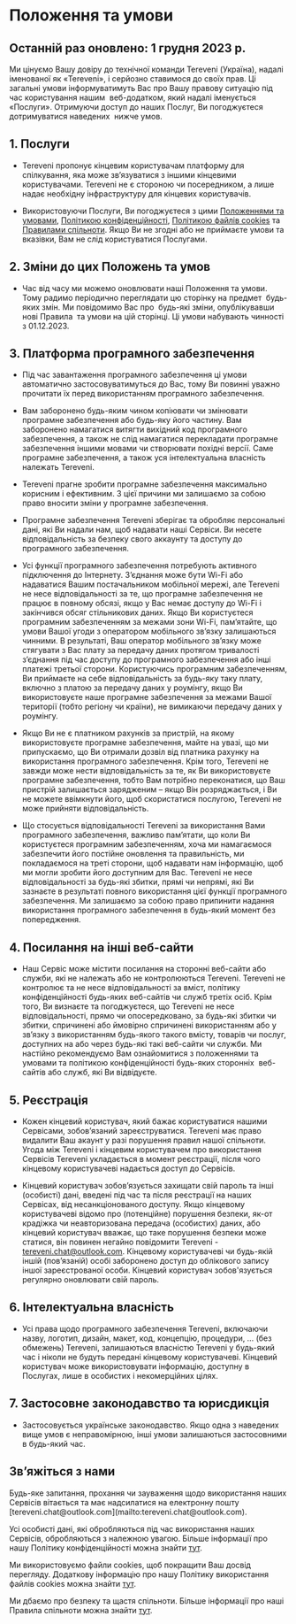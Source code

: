 # Положення та умови

## Останній раз оновлено: 1 грудня 2023 р.

Ми цінуємо Вашу довіру до технічної команди Tereveni (Україна), надалі іменованої як «Tereveni», і серйозно ставимося до своїх прав. Ці загальні умови інформуватимуть Вас про Вашу правову ситуацію під час користування нашим  веб-додатком, який надалі іменується «Послуги». Отримуючи доступ до наших Послуг, Ви погоджуєтеся дотримуватися наведених  нижче умов.

## 1. Послуги

  - Tereveni пропонує кінцевим користувачам платформу для спілкування, яка може зв’язуватися з іншими кінцевими користувачами. Tereveni не є стороною чи посередником, а лише надає необхідну інфраструктуру для кінцевих користувачів.

  - Використовуючи Послуги, Ви погоджуєтеся з цими [Положеннями та умовами](), [Політикою конфіденційності](/uk/privacy-policy), [Політикою файлів cookies](/uk/cookies-policy) та [Правилами спільноти](/uk/cookies-policy). Якщо Ви не згодні або не приймаєте умови та вказівки, Вам не слід користуватися Послугами.

## 2. Зміни до цих Положень та умов

  - Час від часу ми можемо оновлювати наші Положення та умови. Тому радимо періодично переглядати цю сторінку на предмет  будь-яких змін. Ми повідомимо Вас про  будь-які зміни, опублікувавши нові Правила  та умови на цій сторінці. Ці умови набувають чинності з 01.12.2023.

## 3. Платформа програмного забезпечення

  - Під час завантаження програмного забезпечення ці умови автоматично застосовуватимуться до Вас, тому Ви повинні уважно прочитати їх перед використанням програмного забезпечення.

  - Вам заборонено будь-яким чином копіювати чи змінювати програмне забезпечення або будь-яку його частину. Вам заборонено намагатися витягти вихідний код програмного забезпечення, а також не слід намагатися перекладати програмне забезпечення іншими мовами чи створювати похідні версії. Саме програмне забезпечення, а також уся інтелектуальна власність належать Tereveni.

  - Tereveni прагне зробити програмне забезпечення максимально корисним і ефективним. З цієї причини ми залишаємо за собою право вносити зміни у програмне забезпечення.

  - Програмне забезпечення Tereveni зберігає та обробляє персональні дані, які Ви надали нам, щоб надавати наші Сервіси. Ви несете відповідальність за безпеку свого аккаунту та доступу до програмного забезпечення.

  - Усі функції програмного забезпечення потребують активного підключення до Інтернету. З’єднання може бути Wi-Fi або надаватися Вашим постачальником мобільної мережі, але Tereveni не несе відповідальності за те, що програмне забезпечення не працює в повному обсязі, якщо у Вас немає доступу до Wi-Fi і закінчився обсяг стільникових даних. Якщо Ви користуєтеся програмним забезпеченням за межами зони Wi-Fi, пам’ятайте, що умови Вашої угоди з оператором мобільного зв’язку залишаються чинними. В результаті, Ваш оператор мобільного зв’язку може стягувати з Вас плату за передачу даних протягом тривалості з’єднання під час доступу до програмного забезпечення або інші платежі третьої сторони. Користуючись програмним забезпеченням, Ви приймаєте на себе відповідальність за будь-яку таку плату, включно з платою за передачу даних у роумінгу, якщо Ви використовуєте наше програмне забезпечення за межами Вашої території (тобто регіону чи країни), не вимикаючи передачу даних у роумінгу.
  
  - Якщо Ви не є платником рахунків за пристрій, на якому використовуєте програмне забезпечення, майте на увазі, що ми припускаємо, що Ви отримали дозвіл від платника рахунку на використання програмного забезпечення. Крім того, Tereveni не завжди може нести відповідальність за те, як Ви використовуєте програмне забезпечення, тобто Вам потрібно переконатися, що Ваш пристрій залишається зарядженим – якщо Він розряджається, і Ви не можете ввімкнути його, щоб скористатися послугою, Tereveni не може прийняти відповідальність.
  
  - Що стосується відповідальності Tereveni за використання Вами програмного забезпечення, важливо пам’ятати, що коли Ви користуєтеся програмним забезпеченням, хоча ми намагаємося забезпечити його постійне оновлення та правильність, ми покладаємося на треті сторони, щоб надавати нам інформацію, щоб ми могли зробити його доступним для Вас. Tereveni не несе відповідальності за будь-які збитки, прямі чи непрямі, які Ви зазнаєте в результаті повного використання цієї функції програмного забезпечення. Ми залишаємо за собою право припинити надання використання програмного забезпечення в будь-який момент без попередження.

## 4. Посилання на інші веб-сайти

  - Наш Сервіс може містити посилання на сторонні веб-сайти або служби, які не належать або не контролюються Tereveni. Tereveni не контролює та не несе відповідальності за вміст, політику конфіденційності будь-яких веб-сайтів чи служб третіх осіб. Крім того, Ви визнаєте та погоджуєтеся, що Tereveni не несе відповідальності, прямо чи опосередковано, за будь-які збитки чи збитки, спричинені або ймовірно спричинені використанням або у зв’язку з використанням будь-якого такого вмісту, товарів чи послуг, доступних на або через будь-які такі веб-сайти чи служби. Ми настійно рекомендуємо Вам ознайомитися з положеннями та умовами та політикою конфіденційності будь-яких сторонніх  веб-сайтів або служб, які Ви відвідуєте.
  
## 5. Реєстрація

  - Кожен кінцевий користувач, який бажає користуватися нашими Сервісами, зобов’язаний зареєструватися. Tereveni має право видалити Ваш акаунт у разі порушення правил нашої спільноти. Угода між Tereveni і кінцевим користувачем про використання Сервісів Tereveni укладається в момент реєстрації, після чого кінцевому користувачеві надається доступ до Сервісів.
  
  - Кінцевий користувач зобов’язується захищати свій пароль та інші (особисті) дані, введені під час та після реєстрації на наших Сервісах, від несанкціонованого доступу. Якщо кінцевому користувачеві відомо про (потенційне) порушення безпеки, як-от крадіжка чи неавторизована передача (особистих) даних, або кінцевий користувач вважає, що таке порушення безпеки може статися, він повинен негайно повідомити Tereveni - [tereveni.chat@outlook.com](mailto:tereveni.chat@outlook.com). Кінцевому користувачеві чи будь-якій іншій (пов’язаній) особі заборонено доступ до облікового запису іншої зареєстрованої особи. Кінцевий користувач зобов'язується регулярно оновлювати свій пароль.

## 6. Інтелектуальна власність

  - Усі права щодо програмного забезпечення Tereveni, включаючи назву, логотип, дизайн, макет, код, концепцію, процедури, … (без обмежень) Tereveni, залишаються власністю Tereveni у будь-який час і ніколи не будуть передані кінцевому користувачеві. Кінцевий користувач може використовувати інформацію, доступну в Послугах, лише в особистих і некомерційних цілях.

## 7. Застосовне законодавство та юрисдикція

  - Застосовується українське законодавство. Якщо одна з наведених вище умов є неправомірною, інші умови залишаються застосовними в будь-який час.

## Зв’яжіться з нами
<div className="-mt-3">
  Будь-яке запитання, прохання чи зауваження щодо використання наших Сервісів вітається та має надсилатися на електронну пошту [tereveni.chat@outlook.com](mailto:tereveni.chat@outlook.com).

  Усі особисті дані, які обробляються під час використання наших Сервісів, обробляються з належною увагою. Більше інформації про нашу Політику конфіденційності можна знайти [тут](/uk/privacy-policy).

  Ми використовуємо файли cookies, щоб покращити Ваш досвід перегляду. Додаткову інформацію про нашу Політику використання файлів cookies можна знайти [тут](/uk/cookies-policy).

  Ми дбаємо про безпеку та щастя спільноти. Більше інформації про наші Правила спільноти можна знайти [тут](/uk/community-rules).
</div>